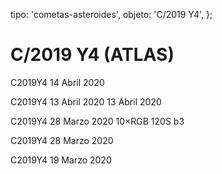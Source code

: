 
  tipo: 'cometas-asteroides',
  objeto: 'C/2019 Y4',
};

# C/2019 Y4 (ATLAS)

<Imagen
  src="registro/c2019-y4_20200414_c2019y4_20200414_i88jpg.jpg"
  fecha="20200414"
/>

<Imagen
  src="registro/c2019-y4_20200414_c2019y4_20200414._i88.jpg"
  fecha="20200414"
/>

<Imagen
  src="registro/c2019-y4_20200414_2019y4_20200414._i88.jpg"
  fecha="20200414"
/>

C2019Y4 14 Abril 2020

<Imagen
  src="registro/c2019-y4_20200413_2019y4_20200413i_88.jpg"
  fecha="20200413"
/>

C2019Y4 13 Abril 2020 13 Abril 2020

<Imagen
  src="registro/c2019-y4_20200328_c2019-y4-atlascolor_20200328_i88.jpg"
  fecha="20200328"
/>

C2019Y4 28 Marzo 2020 10×RGB 120S b3

<Imagen
  src="registro/c2019-y4_20200328_c2019-y4-atlas_20200328_i88.jpg"
  fecha="20200328"
/>

C2019Y4 28 Marzo 2020

<Imagen
  src="registro/c2019-y4_20200319_2019y4_20190319_i88-1.jpg"
  fecha="20200319"
/>

C2019Y4 19 Marzo 2020